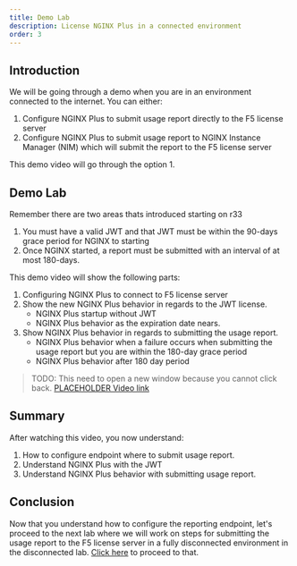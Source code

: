 ```yaml
---
title: Demo Lab
description: License NGINX Plus in a connected environment
order: 3
---
```


## Introduction

We will be going through a demo when you are in an environment connected to the internet. You can either:

1. Configure NGINX Plus to submit usage report directly to the F5 license server
1. Configure NGINX Plus to submit usage report to NGINX Instance Manager (NIM) which will submit the report to the F5
license server

This demo video will go through the option 1.

## Demo Lab

Remember there are two areas thats introduced starting on r33
1. You must have a valid JWT and that JWT must be within the 90-days grace period for NGINX to starting
1. Once NGINX started, a report must be submitted with an interval of at most 180-days.

This demo video will show the following parts:
1. Configuring NGINX Plus to connect to F5 license server
1. Show the new NGINX Plus behavior in regards to the JWT license.
    - NGINX Plus startup without JWT
    - NGINX Plus behavior as the expiration date nears.
1. Show NGINX Plus behavior in regards to submitting the usage report.
    - NGINX Plus behavior when a failure occurs when submitting the usage report but you are within the 180-day grace
    period
    - NGINX Plus behavior after 180 day period

> TODO: This need to open a new window because you cannot click back.
[PLACEHOLDER Video link](https://f5.sharepoint.com/:v:/s/gscoe/ESHEZ24sDuRBpIpjz6thMNsBTZLcFCuuvujokU4pH_qDdw?e=zBGEFd)

## Summary

After watching this video, you now understand:
1. How to configure endpoint where to submit usage report.
1. Understand NGINX Plus with the JWT
1. Understand NGINX Plus behavior with submitting usage report.

## Conclusion

Now that you understand how to configure the reporting endpoint, let's proceed to the next lab where we will work on
steps for submitting the usage report to the F5 license server in a fully disconnected environment in the disconnected
lab. [Click here](r33-4.mdx) to proceed to that.
